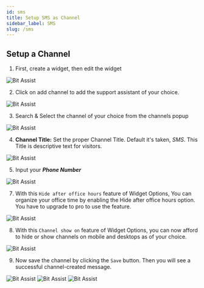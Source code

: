 ```yaml
---
id: sms
title: Setup SMS as Channel
sidebar_label: SMS
slug: /sms
---
```





<!-- ## Overview -->

## Setup a Channel

1.	First, create a widget, then edit the widget
  <Image src="channels/create-widget" alt="Bit Assist" w="1046" h="200"/>
 
2.	Click on add channel to add the support assistant of your choice.
  <Image src="channels/create-click-add-channel" alt="Bit Assist" w="1046" h="200"/>
 
3.	Search & Select the channel of your choice from the channels popup
  <Image src="channels/sms/search-and-select" alt="Bit Assist" w="1046" h="200"/>
 

4.	**Channel Title:** Set the proper Channel Title. Default it's taken, *SMS*. This Title is descriptive text for visitors.
  <Image src="channels/sms/channel-title" alt="Bit Assist" w="1046" h="200"/>
 
5.	Input your ***Phone Number*** 
  <Image src="channels/sms/channel-username" alt="Bit Assist" w="1046" h="200"/>

7.	With this `Hide after office hours` feature of Widget Options, You can organize your office time by enabling the Hide after office hours option. You have to upgrade to pro to use the feature.
  <Image src="channels/business-hours" alt="Bit Assist" w="1046" h="200"/>
 
8.	With this `Channel show on` feature of Widget Options, you can now afford to hide or show channels on mobile and desktops as of your choice.
  <Image src="channels/hide-and-show-channel" alt="Bit Assist" w="1046" h="200"/>

9.	Now save the channel by clicking the `Save` button. Then you will see a successful channel-created message.
  <Image src="channels/save" alt="Bit Assist" w="1046" h="200"/>
  <Image src="channels/sms/successful-message" alt="Bit Assist" w="1046" h="200"/>
  <Image src="channels/sms/window-show" alt="Bit Assist" w="1046" h="200"/>




<Feedback/>